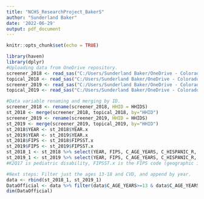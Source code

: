 ---
title: "NCHS_ResearchProject_BakerS"
author: "Sunderland Baker"
date: '2022-06-29'
output: pdf_document
---

```{r setup, include=FALSE}
knitr::opts_chunk$set(echo = TRUE)
```

``` {r upload and organize data}
library(haven)
library(dplyr)
#Uploading data from OneDrive repository.
screener_2018 <- read_sas("C:/Users/Sunderland Baker/OneDrive - Colorado College/JUNIOR YEAR/BIOS6670/NCHS Research Project/nsch_2018_screener.sas7bdat")
topical_2018 <- read_sas("C:/Users/Sunderland Baker/OneDrive - Colorado College/JUNIOR YEAR/BIOS6670/NCHS Research Project/nsch_2018_topical.sas7bdat")
screener_2019 <- read_sas("C:/Users/Sunderland Baker/OneDrive - Colorado College/JUNIOR YEAR/BIOS6670/NCHS Research Project/nsch_2019_screener.sas7bdat")
topical_2019 <- read_sas("C:/Users/Sunderland Baker/OneDrive - Colorado College/JUNIOR YEAR/BIOS6670/NCHS Research Project/nsch_2019_topical.sas7bdat")

#Data variable renaming and merging by ID.
screener_2018 <- rename(screener_2018, HHID = HHIDS)
st_2018 <- merge(screener_2018, topical_2018, by="HHID")
screener_2019 <- rename(screener_2019, HHID = HHIDS)
st_2019 <- merge(screener_2019, topical_2019, by="HHID")
st_2018$YEAR <- st_2018$YEAR.x
st_2019$YEAR <- st_2019$YEAR.x
st_2018$FIPS <- st_2018$FIPSST.x
st_2019$FIPS <- st_2019$FIPSST.x
st_2018_1 <- st_2018 %>% select(YEAR, FIPS, C_AGE_YEARS, C_HISPANIC_R, C_RACE_R, C_SEX, BMICLASS, OVERWEIGHT, PHYSACTIV, SCREENTIME, HOURSLEEP, K2Q32A, K2Q32B, K2Q32C, K2Q33A, K2Q33B, K2Q33C, C_K2Q17,C_K2Q22, TENURE.x, TOTKIDS_R.x, A1_BORN, A1_MARITAL, A1_MENTHEALTH, A1_PHYSHEALTH, ACE1, ACE4, ACE7, ACE9, HCABILITY, BIRTHWT, BREATHING, CAVITIES, DENTALSERV3, FAMILY_R, FPL_I1, HIGRADE_TVIS, HOWMUCH, INSTYPE, K10Q11, K10Q12, K10Q20, K10Q22, K10Q40_R, K10Q41_R, K11Q62, K2Q30A, K2Q40A, K2Q40C, K2Q41A, K2Q41C, K4Q20R, K4Q22_R, K4Q27, K5Q20_R, K6Q15, K6Q73_R, K7Q30, K7Q38, K8Q31, K9Q41, MAKEFRIEND, METRO_YN.x, S9Q34, SC_K2Q16, SUBABUSE, TEMPER, WGTCONC)
st_2019_1 <- st_2019 %>% select(YEAR, FIPS, C_AGE_YEARS, C_HISPANIC_R, C_RACE_R, C_SEX, BMICLASS, OVERWEIGHT, PHYSACTIV, SCREENTIME, HOURSLEEP, K2Q32A, K2Q32B, K2Q32C, K2Q33A, K2Q33B, K2Q33C, C_K2Q17,C_K2Q22, TENURE.x, TOTKIDS_R.x, A1_BORN, A1_MARITAL, A1_MENTHEALTH, A1_PHYSHEALTH, ACE1, ACE4, ACE7, ACE9, HCABILITY, BIRTHWT, BREATHING, CAVITIES, DENTALSERV3, FAMILY_R, FPL_I1, HIGRADE_TVIS, HOWMUCH, INSTYPE, K10Q11, K10Q12, K10Q20, K10Q22, K10Q40_R, K10Q41_R, K11Q62, K2Q30A, K2Q40A, K2Q40C, K2Q41A, K2Q41C, K4Q20R, K4Q22_R, K4Q27, K5Q20_R, K6Q15, K6Q73_R, K7Q30, K7Q38, K8Q31, K9Q41, MAKEFRIEND, METRO_YN.x, S9Q34, SC_K2Q16, SUBABUSE, TEMPER, WGTCONC)
#K2Q17 is pediatric disability, FIPSST.x is the FIPS code (geographic info), TENURE is how the household is owned, TOTKIDS_R is how many kids in house, A1/2_BORN is foreign-born parents, A1/2_MARITAL is parent marital status, A1/2_MENT/PHYSHEALTH is parent mental/physical health, ACE1 is food/housing insecurity, ACE4 is parental death, ACE7 is violence experienced, ACE9 is addiction prob in parent [trauma vars], HCABILITY is health affecting ability, BIRTHWT is low/norm birth weight, BREATHING is breathing difficulties, BULLIED_R is getting bullied (freq), CAVITIES is having cavities, DENTALSERV3 is getting dental care on toothbrushing, FAMILY_R is family dynamic, FPL_I1 is family-poverty ratio, HIGRADE_TVIS is the parental level of education, HOWMUCH is child's medicare costs, INSTYPE is insurance type, K10Q11 is neighborhood walking paths, K10Q12 is parks/playgrounds, K10Q20 is litter in strees, K10Q22 is rundown housing, K10Q40_R is neighborhood safety, K10Q41_R is school safety, K11Q62 is FRLP usage in school by children, K2Q30A is learning disability, K2Q40A/C is asthma/its severity, K2Q41A/C is diabetes/its severity, K4Q20_R is preventive healthcare visits, K4Q22_R is preventive mental health visits, K4Q27 is healthcare NOT received, K5Q20_R is healthcare access, K6Q15 is use of special education, K6Q73_R is behavioral resilience, K7Q30 sports involvement, K7Q38 child employment, K8Q31 is parental perceptions of child rearing, K9Q41 is smoking in house, MAKEFRIEND is child's socializability, METRO_YN is living in a metro area, S9Q33 is receiving WIC, SC_K2Q16 is disability impacting tasks, SUBABUSE is child with substance abuse, WGTCONC is parent concerned about child weight.

#Next steps: Filter just the ages 13-18 and CVD, and append by year.
data <- rbind(st_2018_1, st_2019_1)
DataOfficial <- data %>% filter(data$C_AGE_YEARS>=13 & data$C_AGE_YEARS<=18)
dim(DataOfficial)
```
